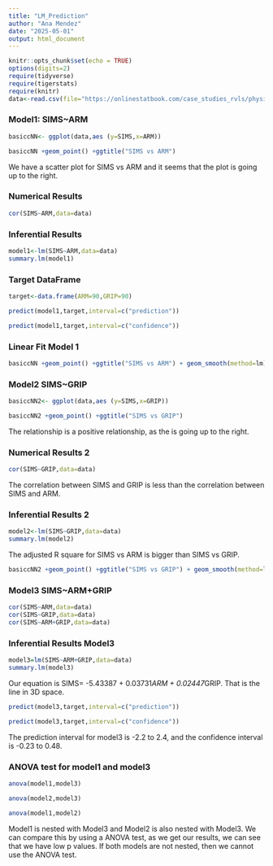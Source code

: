 ```yaml
---
title: "LM_Prediction"
author: "Ana Mendez"
date: "2025-05-01"
output: html_document
---
```


```r
knitr::opts_chunk$set(echo = TRUE)
options(digits=2)
require(tidyverse)
require(tigerstats)
require(knitr)
data<-read.csv(file="https://onlinestatbook.com/case_studies_rvls/physical_strength/data.txt", sep="",header=TRUE)
```

### Model1: SIMS~ARM

```r
basiccNN<- ggplot(data,aes (y=SIMS,x=ARM))
```


```r
basiccNN +geom_point() +ggtitle("SIMS vs ARM")
```

We have a scatter plot for SIMS vs ARM and it seems that the plot is going up to the right.

### Numerical Results

```r
cor(SIMS~ARM,data=data)
```

### Inferential Results 
```r
model1<-lm(SIMS~ARM,data=data)
summary.lm(model1)
```

### Target DataFrame
```r
target<-data.frame(ARM=90,GRIP=90)
```

```r
predict(model1,target,interval=c("prediction"))
```

```r
predict(model1,target,interval=c("confidence"))
```

### Linear Fit Model 1

```r
basiccNN +geom_point() +ggtitle("SIMS vs ARM") + geom_smooth(method=lm)
```

### Model2 SIMS~GRIP
```r
basiccNN2<- ggplot(data,aes (y=SIMS,x=GRIP))
```

```r
basiccNN2 +geom_point() +ggtitle("SIMS vs GRIP")
```

The relationship is a positive relationship, as the is going up to the right.

### Numerical Results 2
```r
cor(SIMS~GRIP,data=data)
```

The correlation between SIMS and GRIP is less than the correlation between SIMS and ARM.

### Inferential Results 2
```r
model2<-lm(SIMS~GRIP,data=data)
summary.lm(model2)
```

The adjusted R square for SIMS vs ARM is bigger than SIMS vs GRIP.

```r
basiccNN2 +geom_point() +ggtitle("SIMS vs GRIP") + geom_smooth(method=lm)
```

### Model3 SIMS~ARM+GRIP

```r
cor(SIMS~ARM,data=data)
cor(SIMS~GRIP,data=data)
cor(SIMS~ARM+GRIP,data=data)
```

### Inferential Results Model3

```r
model3=lm(SIMS~ARM+GRIP,data=data)
summary.lm(model3)
```

Our equation is SIMS= -5.43387 + 0.03731*ARM + 0.02447*GRIP. That is the line in 3D space.

```r
predict(model3,target,interval=c("prediction"))
```

```r
predict(model3,target,interval=c("confidence"))
```

The prediction interval for model3 is -2.2 to 2.4, and the confidence interval is -0.23 to 0.48.

### ANOVA test for model1 and model3

```r
anova(model1,model3)
```

```r
anova(model2,model3)
```

```r
anova(model1,model2)
```

Model1 is nested with Model3 and Model2 is also nested with Model3. We can compare this by using a ANOVA test, as we get our results, we can see that we have low p values. If both models are not nested, then we cannot use the ANOVA test. 
